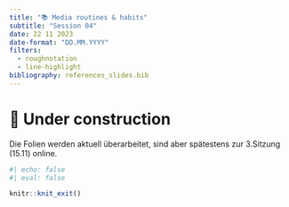 ```yaml
---
title: "📚 Media routines & habits"
subtitle: "Session 04"
date: 22 11 2023
date-format: "DD.MM.YYYY"
filters:
  - roughnotation
  - line-highlight
bibliography: references_slides.bib
---
```


# 🚧 Under construction {background-image="img/slide_bg-section.png"}

Die Folien werden aktuell überarbeitet, sind aber spätestens zur 3.Sitzung (15.11) online.

```r
#| echo: false
#| eval: false

knitr::knit_exit()
```
